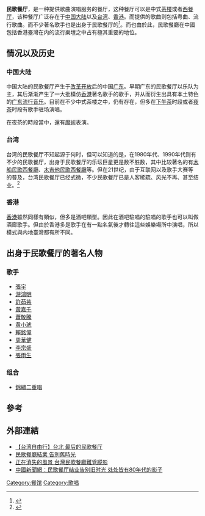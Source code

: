 {{multiple issues|
{{expand|time=2014-10-14T10:23:34+00:00}}
{{expert|time=2014-10-14T10:23:34+00:00}}
{{globalize|time=2014-10-14T10:23:34+00:00}}
{{refimprove|time=2014-10-14T10:23:34+00:00}}
}}
'''民歌餐厅'''，是一种提供歌曲演唱服务的餐厅，这种餐厅可以是中式[[茶楼|茶楼]]或者[[西餐厅|西餐厅]]，该种餐厅广泛存在于[[中国大陆|中国大陆]]以及[[台湾|台湾]]、[[香港|香港]]。而提供的歌曲则包括粤曲、流行歌曲。而不少著名歌手也是出身于民歌餐厅的<ref>{{cite news|title=歌手搖籃！ 蕭敬騰、黃小琥出自民歌餐廳|url=http://news.ebc.net.tw/apps/newsList.aspx?id=1398046037|publisher=東森新聞|date=2014-04-21|accessdate=2014-10-20}}{{dead link|date=2018年3月 |bot=InternetArchiveBot |fix-attempted=yes }}</ref>。而也由於此，民歌餐廳在中國包括香港臺灣在内的流行樂壇之中占有極其重要的地位。

== 情况以及历史 ==
=== 中国大陆 ===
中国大陆的民歌餐厅产生于[[改革开放|改革开放]]后的中国[[广东|广东]]。早期广东的民歌餐厅以乐队为主，其后渐渐产生了一大批模仿[[香港|香港]]著名歌手的歌手，并从而衍生出具有本土特色的[[广东流行音乐|广东流行音乐]]。目前在不少中式茶楼之中，仍有存在，但多在[[下午茶|下午茶]]时段或者[[夜茶|夜茶]]时段有歌手驻场演唱。

在夜茶的時段當中，還有[[魔術|魔術]]表演。

=== 台湾 ===
台湾的民歌餐厅不知起源于何时，但可以知道的是，在1980年代、1990年代则有不少的民歌餐厅，出身于民歌餐厅的乐坛巨星更是数不胜数，其中比较著名的有[[木船民歌西餐廳|木船民歌西餐廳]]、[[木吉他民歌西餐廳|木吉他民歌西餐廳]]等。但在21世纪，由于互联网以及歌手大赛等的普及，台湾民歌餐厅已经式微，不少民歌餐厅已是人客稀疏、风光不再、甚至结业。<ref>{{cite web|title=民歌西餐廳的由來|url=http://blog.xuite.net/yehbc/twblog/129607816-民歌西餐廳的由來http://blog.xuite.net/yehbc/twblog/129607816-民歌西餐廳的由來}}</ref>

=== 香港 ===
[[香港|香港]]雖然同樣有類似，但多是酒吧類型。因此在酒吧駐唱的駐唱的歌手也可以叫做酒廊歌手。但由於香港多是歌手在有一點名氣後才轉往這些娛樂場所中演唱，所以模式與内地臺灣都有所不同。

== 出身于民歌餐厅的著名人物 ==
=== 歌手===
*[[張宇|張宇]]
*[[游鴻明|游鴻明]]
*[[許茹芸|許茹芸]]
*[[黃嘉千|黃嘉千]]
*[[蕭敬騰|蕭敬騰]]
*[[黄小琥|黄小琥]]
*[[賴銘偉|賴銘偉]]
*[[周華健|周華健]]
*[[李宗盛|李宗盛]]
*[[張雨生|張雨生]]

=== 组合 ===
*[[錦繡二重唱|錦繡二重唱]]

== 參考 ==
{{reflist}}

== 外部連結 ==
*[https://web.archive.org/web/20141018165802/http://www.mafengwo.cn/i/927674.html 【台湾自由行】台北 最后的民歌餐厅]
*[https://web.archive.org/web/20141020131836/http://news.sina.com.hk/news/20131124/-2-3124376/l/1151251.html 民歌餐廳結業 告別舊時光]
*[http://hk.crntt.com/doc/1017/8/3/5/101783502_3.html 正在消失的風景 台灣民歌餐廳難覓蹤影] {{Wayback|url=http://hk.crntt.com/doc/1017/8/3/5/101783502_3.html |date=20160304114245 }}
*[http://www.chinanews.com/ga/2013/11-24/5539552.shtml 中國新聞網：民歌餐厅结业告别旧时光 处处皆有80年代的影子] {{Wayback|url=http://www.chinanews.com/ga/2013/11-24/5539552.shtml |date=20150402203006 }}

[[Category:餐馆|Category:餐馆]]
[[Category:歌唱|Category:歌唱]]